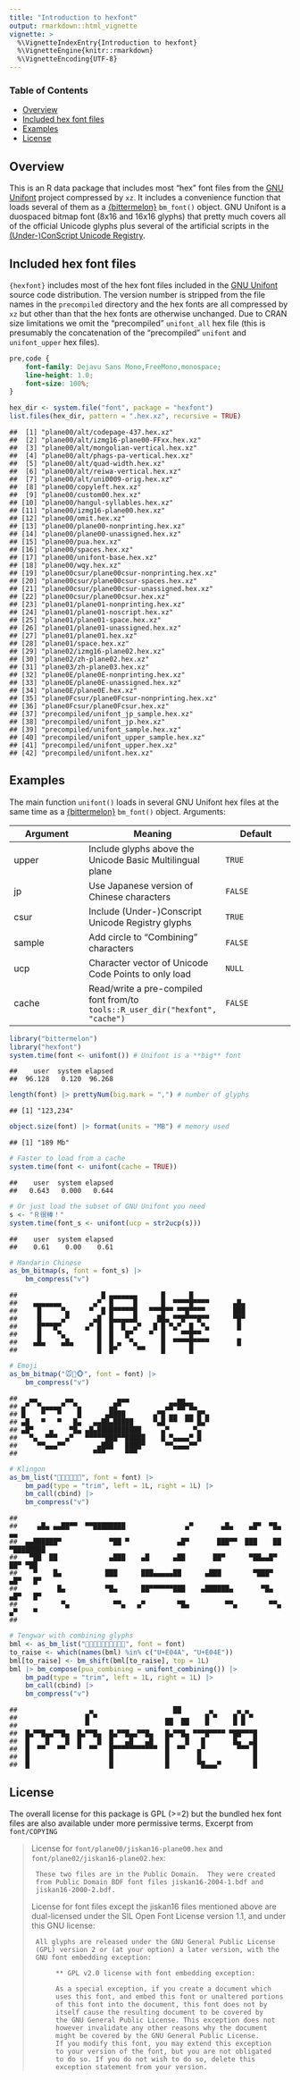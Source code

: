 ```yaml
---
title: "Introduction to hexfont"
output: rmarkdown::html_vignette
vignette: >
  %\VignetteIndexEntry{Introduction to hexfont}
  %\VignetteEngine{knitr::rmarkdown}
  %\VignetteEncoding{UTF-8}
---
```


### Table of Contents

* [Overview](#overview)
* [Included hex font files](#hex)
* [Examples](#examples)
* [License](#license)

## <a name="overview">Overview</a>

This is an R data package that includes most "hex" font files from the [GNU Unifont](https://unifoundry.com/unifont/index.html) project compressed by `xz`.  It includes a convenience function that loads several of them as a [{bittermelon}](https://github.com/trevorld/bittermelon) `bm_font()` object.  GNU Unifont is a duospaced bitmap font (8x16 and 16x16 glyphs) that pretty much covers all of the official Unicode glyphs plus several of the artificial scripts in the [(Under-)ConScript Unicode Registry](https://www.kreativekorp.com/ucsur/).

## <a name="hex">Included hex font files</a>

`{hexfont}` includes most of the hex font files included in the [GNU Unifont](https://unifoundry.com/unifont/index.html)
source code distribution.  The version number is stripped from the file names in the `precompiled` directory and
the hex fonts are all compressed by `xz` but other than that the hex fonts are otherwise unchanged.  Due to CRAN size limitations we omit the "precompiled" `unifont_all` hex file (this is presumably the concatenation of the "precompiled" `unifont` and `unifont_upper` hex files).

```css
pre,code {
    font-family: Dejavu Sans Mono,FreeMono,monospace;
    line-height: 1.0;
    font-size: 100%;
}
```

```r
hex_dir <- system.file("font", package = "hexfont")
list.files(hex_dir, pattern = ".hex.xz", recursive = TRUE)
```

```
##  [1] "plane00/alt/codepage-437.hex.xz"           
##  [2] "plane00/alt/izmg16-plane00-FFxx.hex.xz"    
##  [3] "plane00/alt/mongolian-vertical.hex.xz"     
##  [4] "plane00/alt/phags-pa-vertical.hex.xz"      
##  [5] "plane00/alt/quad-width.hex.xz"             
##  [6] "plane00/alt/reiwa-vertical.hex.xz"         
##  [7] "plane00/alt/uni0009-orig.hex.xz"           
##  [8] "plane00/copyleft.hex.xz"                   
##  [9] "plane00/custom00.hex.xz"                   
## [10] "plane00/hangul-syllables.hex.xz"           
## [11] "plane00/izmg16-plane00.hex.xz"             
## [12] "plane00/omit.hex.xz"                       
## [13] "plane00/plane00-nonprinting.hex.xz"        
## [14] "plane00/plane00-unassigned.hex.xz"         
## [15] "plane00/pua.hex.xz"                        
## [16] "plane00/spaces.hex.xz"                     
## [17] "plane00/unifont-base.hex.xz"               
## [18] "plane00/wqy.hex.xz"                        
## [19] "plane00csur/plane00csur-nonprinting.hex.xz"
## [20] "plane00csur/plane00csur-spaces.hex.xz"     
## [21] "plane00csur/plane00csur-unassigned.hex.xz" 
## [22] "plane00csur/plane00csur.hex.xz"            
## [23] "plane01/plane01-nonprinting.hex.xz"        
## [24] "plane01/plane01-noscript.hex.xz"           
## [25] "plane01/plane01-space.hex.xz"              
## [26] "plane01/plane01-unassigned.hex.xz"         
## [27] "plane01/plane01.hex.xz"                    
## [28] "plane01/space.hex.xz"                      
## [29] "plane02/izmg16-plane02.hex.xz"             
## [30] "plane02/zh-plane02.hex.xz"                 
## [31] "plane03/zh-plane03.hex.xz"                 
## [32] "plane0E/plane0E-nonprinting.hex.xz"        
## [33] "plane0E/plane0E-unassigned.hex.xz"         
## [34] "plane0E/plane0E.hex.xz"                    
## [35] "plane0Fcsur/plane0Fcsur-nonprinting.hex.xz"
## [36] "plane0Fcsur/plane0Fcsur.hex.xz"            
## [37] "precompiled/unifont_jp_sample.hex.xz"      
## [38] "precompiled/unifont_jp.hex.xz"             
## [39] "precompiled/unifont_sample.hex.xz"         
## [40] "precompiled/unifont_upper_sample.hex.xz"   
## [41] "precompiled/unifont_upper.hex.xz"          
## [42] "precompiled/unifont.hex.xz"
```

## <a name="examples">Examples</a>

The main function `unifont()` loads in several GNU Unifont hex files at the same time as a [{bittermelon}](https://github.com/trevorld/bittermelon) `bm_font()` object.  Arguments:

| Argument | Meaning | Default |
--- | --- | ---
| upper | Include glyphs above the Unicode Basic Multilingual plane | `TRUE` | 
| jp | Use Japanese version of Chinese characters | `FALSE` | 
| csur | Include (Under-)Conscript Unicode Registry glyphs | `TRUE` |
| sample | Add circle to "Combining" characters | `FALSE` | 
| ucp | Character vector of Unicode Code Points to only load | `NULL` |
| cache | Read/write a pre-compiled font from/to `tools::R_user_dir("hexfont", "cache")` | `FALSE` |


```r
library("bittermelon")
library("hexfont")
system.time(font <- unifont()) # Unifont is a **big** font
```

```
##    user  system elapsed 
##  96.128   0.120  96.268
```

```r
length(font) |> prettyNum(big.mark = ",") # number of glyphs
```

```
## [1] "123,234"
```

```r
object.size(font) |> format(units = "MB") # memory used
```

```
## [1] "189 Mb"
```

```r
# Faster to load from a cache
system.time(font <- unifont(cache = TRUE))
```

```
##    user  system elapsed 
##   0.643   0.000   0.644
```

```r
# Or just load the subset of GNU Unifont you need
s <- "Ｒ很棒！"
system.time(font_s <- unifont(ucp = str2ucp(s)))
```

```
##    user  system elapsed 
##    0.61    0.00    0.61
```

```r
# Mandarin Chinese
as_bm_bitmap(s, font = font_s) |>
    bm_compress("v")
```

```
##                     █ ▄▄▄▄▄▄▄      █      █                     
##    ▄▄▄▄▄▄▄        ▄▀  █     █      █  ▀▀▀▀█▀▀▀▀      ▄█▄        
##     █     ▀▄     ▀  █ █▀▀▀▀▀█   ▀▀▀█▀▀ ▀▀█▀▀▀▀       ███        
##     █     ▄▀      ▄█  █▄▄▄▄▄█     ██▄ ▀▀█▀▀▀█▀▀      ▀█▀        
##     █▀▀▀█▀      ▄▀ █  █  █  ▄▀   █ █ ▀▄▀  █  ▀▄       █         
##     █    ▀▄        █  █   █▀    ▀  █    ▀▀█▀▀                   
##    ▄█▄    ▄█▄      █  █ ▄  ▀▄      █  ▀▀▀▀█▀▀▀▀       █         
##                    █  █▀     ▀▀    █      █
```

```r
# Emoji
as_bm_bitmap("🐭🐲🐵", font = font) |>
    bm_compress("v")
```

```
##   ▄▄       ▄▄           ▄▄▄            ▄▄       
## ▄▀  ▀▄▄▄▄▄▀  ▀▄       ▄█▀           ▄█▀██▀█▄    
## █    ▀   ▀    █      ▄████       ▄▀█ ▄▄  ▄▄ █▀▄ 
## ▄█   ▀   ▀   █▄   ▄▄██▄█████     ▀▄█ ▀▀  ▀▀ █▄▀ 
## ▄█▀    ▄    ▀█▄ ▄█▄███████████     ▄▀      ▀▄   
##   ▀▄  ▀▀▀  ▄▀   ▀▀▀▀▀███▀▀█████    █ ▀▄▄▄▄▀ █   
##     ▀▀▄▄▄▀▀        ▄███   ████▀     ▀▀▄▄▄▄▀▀    
##                   ▀▀▀     ▀▀▀
```

```r
# Klingon
as_bm_list("", font = font) |>
    bm_pad(type = "trim", left = 1L, right = 1L) |>
    bm_call(cbind) |>
    bm_compress("v")
```

```
##                                                                               
##     ▄█▄ ▄▄██▀▀  ▀▀████████               ▄▀       ▄█▄    ▄█▀  ▀█▄    ▄▄       
##  ▄▄██████▀            ▀██ ▀            ▄█▀       ███▀▀  ███    ██   ▀████████ 
##   ▀██  ██             ▄███    ▄█      ▄██       ██▀      ▀██▄▄█▀      ██▀ ▀██ 
##    ▀    █▄           ███      ███▄▄▄▄▄██      ▄███        ▀███▀      ▄█▀   █▀ 
##          █▄          ▀█▄      ██▀▀▀▀▀▀███    ▄██████▄       ▀█▄     ▄█▀   █▀  
##           ▀▄           ▀▀▄   ▄▀        ▀█▄         ▀▀▄        ▀▀▄  ▄▀    ▀    
## 
```

```r
# Tengwar with combining glyphs
bml <- as_bm_list("", font = font)
to_raise <- which(names(bml) %in% c("U+E04A", "U+E04E"))
bml[to_raise] <- bm_shift(bml[to_raise], top = 1L)
bml |> bm_compose(pua_combining = unifont_combining()) |>
    bm_pad(type = "trim", left = 1L, right = 1L) |>
    bm_call(cbind) |>
    bm_compress("v")
```

```
##                  ▄                    ██       ▄      ▄ ▄   
##                 █ ▀                 ▄▄  ▄▄    █ ▀    █ █ ▀  
##                 ▀                   ▀▀  ▀▀    ▀      ▀ ▀    
##  █▄▀▀█▄▄▀▀█▄  █▄▀▀█▄  █▄▀▀█▄▄▀▀█▄   █▄▀▀█▄ ▀▀▀█▀▀▀▀ ▀██▀▀▀█ 
##  █    █    █  █    █  █   ▄█   ▄█   █    █   █       █▄  ▄█ 
##  █  ▀▀   ▀▀   ▀  ▀▀   █▀▀▀▀▀▀▀▀▀▀▀  █  ▀▀   ▄▀        ▀▀▀ █ 
##  █                    █             █       █             █ 
##  █                    █             █       ▀█▄▄▄▀        █
```

## <a name="license">License</a>

The overall license for this package is GPL (>=2) but the bundled hex font files 
are also available under more permissive terms.  Excerpt from `font/COPYING` 

> License for `font/plane00/jiskan16-plane00.hex` and
> `font/plane02/jiskan16-plane02.hex`:
> 
>      These two files are in the Public Domain.  They were created
>      from Public Domain BDF font files jiskan16-2004-1.bdf and
>      jiskan16-2000-2.bdf.
> 
> 
> License for font files except the jiskan16 files mentioned above
> are dual-licensed under the SIL Open Font License version 1.1,
> and under this GNU license:
> 
>      All glyphs are released under the GNU General Public License
>      (GPL) version 2 or (at your option) a later version, with the
>      GNU font embedding exception:
> 
>           ** GPL v2.0 license with font embedding exception:
> 
>           As a special exception, if you create a document which
>           uses this font, and embed this font or unaltered portions
>           of this font into the document, this font does not by
>           itself cause the resulting document to be covered by
>           the GNU General Public License. This exception does not
>           however invalidate any other reasons why the document
>           might be covered by the GNU General Public License.
>           If you modify this font, you may extend this exception
>           to your version of the font, but you are not obligated
>           to do so. If you do not wish to do so, delete this
>           exception statement from your version.
